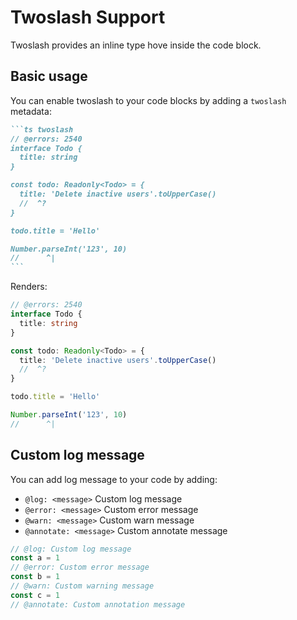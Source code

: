 # Twoslash Support

Twoslash provides an inline type hove inside the code block.

## Basic usage

You can enable twoslash to your code blocks by adding a `twoslash` metadata:

````md copy=false filename="Markdown"
```ts twoslash
// @errors: 2540
interface Todo {
  title: string
}

const todo: Readonly<Todo> = {
  title: 'Delete inactive users'.toUpperCase()
  //  ^?
}

todo.title = 'Hello'

Number.parseInt('123', 10)
//      ^|
```
````

Renders:

```ts twoslash
// @errors: 2540
interface Todo {
  title: string
}

const todo: Readonly<Todo> = {
  title: 'Delete inactive users'.toUpperCase()
  //  ^?
}

todo.title = 'Hello'

Number.parseInt('123', 10)
//      ^|
```

## Custom log message

You can add log message to your code by adding:

- `@log: <message>` Custom log message
- `@error: <message>` Custom error message
- `@warn: <message>` Custom warn message
- `@annotate: <message>` Custom annotate message

```ts twoslash
// @log: Custom log message
const a = 1
// @error: Custom error message
const b = 1
// @warn: Custom warning message
const c = 1
// @annotate: Custom annotation message
```
